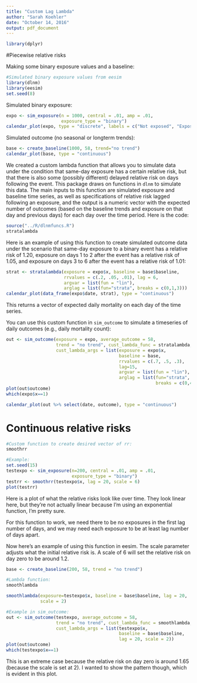 ```yaml
---
title: "Custom Lag Lambda"
author: "Sarah Koehler"
date: "October 14, 2016"
output: pdf_document
---
```


```r
library(dplyr)
```


#Piecewise relative risks

Making some binary exposure values and a baseline:

```r
#Simulated binary exposure values from eesim
library(dlnm)
library(eesim)
set.seed(8)
```

Simulated binary exposure: 

```r
expo <- sim_exposure(n = 1000, central = .01, amp = .01,
                     exposure_type = "binary")
calendar_plot(expo, type = "discrete", labels = c("Not exposed", "Exposed"))
```


Simulated outcome (no seasonal or longterm trends): 

```r
base <- create_baseline(1000, 58, trend="no trend")
calendar_plot(base, type = "continuous")
```


We created a custom lambda function that allows you to simulate data under the condition that same-day exposure has a certain relative risk, but that there is also some (possibly different) delayed relative risk on days following the event. This package draws on functions in `dlnm` to simulate this data. The main inputs to this function are simulated exposure and baseline time series, as well as specifications of relative risk lagged following an exposure, and the output is a numeric vector with the expected number of outcomes (based on the baseline trends and exposure on that day and previous days) for each day over the time period. Here is the code:

```r
source("../R/dlnmfuncs.R")
stratalambda
```

Here is an example of using this function to create simulated outcome data under the scenario that same-day exposure to a binary event has a relative risk of 1.20, exposure on days 1 to 2 after the event has a relative risk of 1.05, and exposure on days 3 to 6 after the event has a relative risk of 1.01:

```r
strat <- stratalambda(exposure = expo$x, baseline = base$baseline,
                      rrvalues = c(.2, .05, .01), lag = 6,
                      argvar = list(fun = "lin"),
                      arglag = list(fun="strata", breaks = c(0,1,3)))
calendar_plot(data_frame(expo$date, strat), type = "continuous")
```

This returns a vector of expected daily mortality on each day of the time series.  

You can use this custom function in `sim_outcome` to simulate a timeseries of daily outcomes (e.g., daily mortality count):

```r
out <- sim_outcome(exposure = expo, average_outcome = 58,
                   trend = "no trend", cust_lambda_func = stratalambda,
                   cust_lambda_args = list(exposure = expo$x,
                                           baseline = base,
                                           rrvalues = c(.7, .5, .3),
                                           lag=15,
                                           argvar = list(fun = "lin"),
                                           arglag = list(fun="strata",
                                                         breaks = c(0,4,9))))
plot(out$outcome)
which(expo$x==1)
```

```r
calendar_plot(out %>% select(date, outcome), type = "continuous")
```


# Continuous relative risks

```r
#Custom function to create desired vector of rr:
smoothrr 

#Example:
set.seed(15)
testexpo <- sim_exposure(n=200, central = .01, amp = .01,
                         exposure_type = "binary")
testrr <- smoothrr(testexpo$x, lag = 20, scale = 6)
plot(testrr)
```

Here is a plot of what the relative risks look like over time.  They look linear here, but they're not actually linear because I'm using an exponential function, I'm pretty sure.

For this function to work, we need there to be no exposures in the first lag number of days, and we may need each exposure to be at least lag number of days apart.  

Now here's an example of using this function in eesim. The scale parameter adjusts what the initial relative risk is.  A scale of 6 will set the relative risk on day zero to be around 1.2.

```r
base <- create_baseline(200, 58, trend = "no trend")

#Lambda function:
smoothlambda 

smoothlambda(exposure=testexpo$x, baseline = base$baseline, lag = 20,
             scale = 2)

#Example in sim_outcome:
out <- sim_outcome(testexpo, average_outcome = 58,
                   trend = "no trend", cust_lambda_func = smoothlambda,
                   cust_lambda_args = list(testexpo$x,
                                           baseline = base$baseline,
                                           lag = 20, scale = 2))
plot(out$outcome)
which(testexpo$x==1)
```

This is an extreme case because the relative risk on day zero is around 1.65 (because the scale is set at 2).  I wanted to show the pattern though, which is evident in this plot.  
